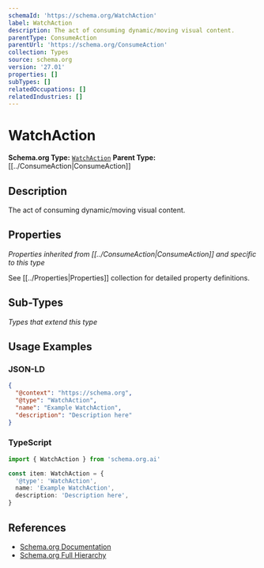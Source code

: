 ```yaml
---
schemaId: 'https://schema.org/WatchAction'
label: WatchAction
description: The act of consuming dynamic/moving visual content.
parentType: ConsumeAction
parentUrl: 'https://schema.org/ConsumeAction'
collection: Types
source: schema.org
version: '27.01'
properties: []
subTypes: []
relatedOccupations: []
relatedIndustries: []
---
```

# WatchAction

**Schema.org Type:** [`WatchAction`](https://schema.org/WatchAction)
**Parent Type:** [[../ConsumeAction|ConsumeAction]]

## Description

The act of consuming dynamic/moving visual content.

## Properties

*Properties inherited from [[../ConsumeAction|ConsumeAction]] and specific to this type*

See [[../Properties|Properties]] collection for detailed property definitions.

## Sub-Types

*Types that extend this type*

## Usage Examples

### JSON-LD

```json
{
  "@context": "https://schema.org",
  "@type": "WatchAction",
  "name": "Example WatchAction",
  "description": "Description here"
}
```

### TypeScript

```typescript
import { WatchAction } from 'schema.org.ai'

const item: WatchAction = {
  '@type': 'WatchAction',
  name: 'Example WatchAction',
  description: 'Description here',
}
```

## References

- [Schema.org Documentation](https://schema.org/WatchAction)
- [Schema.org Full Hierarchy](https://schema.org/docs/full.html)
